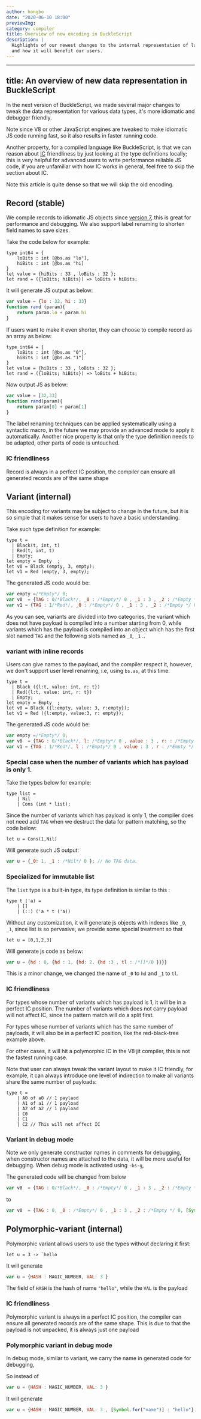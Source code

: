 ```yaml
---
author: hongbo
date: "2020-06-10 18:00" 
previewImg:
category: compiler
title: Overview of new encoding in BuckleScript
description: |
  Highlights of our newest changes to the internal representation of lazy values
  and how it will benefit our users.
---
```



---
title: An overview of new data representation in BuckleScript
---

In the next version of BuckleScript, we made several major changes to tweak the data representation for various data types, it's more idiomatic and debugger friendly. 

Note since V8 or other JavaScript engines are tweaked to make idiomatic JS code running fast, so it also results in faster running code. 

Another property, for a compiled language like BuckleScript, is that we can reason about [IC](https://en.wikipedia.org/wiki/Inline_caching) friendliness by just looking at the type definitions locally; this is very helpful for advanced users to write performance reliable JS code, if you are unfamiliar with how IC works in general, feel free to skip the section about IC.

Note this article is quite dense so that we will skip the old encoding.

## Record (stable)

We compile records to idiomatic JS objects since [version 7](https://bucklescript.github.io/blog/2019/11/18/whats-new-in-7), this is great for performance and debugging. We also support label renaming to shorten field names to save sizes.

Take the code below for example:

```reasonml
type int64 = {
    loBits : int [@bs.as "lo"],
    hiBits : int [@bs.as "hi]
}
let value = {hiBits : 33 , loBits : 32 };
let rand = ({loBits; hiBits}) => loBits + hiBits;
```

It will generate JS output as below:
```js
var value = {lo : 32, hi : 33}
function rand (param){
    return param.lo + param.hi
}
```

If users want to make it even  shorter, they can choose to compile record as an array as below:

```reasonml
type int64 = {
    loBits : int [@bs.as "0"],
    hiBits : int [@bs.as "1"]
}
let value = {hiBits : 33 , loBits : 32 };
let rand = ({loBits; hiBits}) => loBits + hiBits;
```

Now output JS as below:

```js
var value = [32,33]
function rand(param){
    return param[0] + param[1]
}
```

The label renaming techniques can be applied systematically using a syntactic macro, in the future we may provide an advanced mode to apply it automatically. Another nice property is that only the type definition needs to be adapted, other parts of code is untouched.

### IC friendliness

Record is always in a perfect IC position, the compiler can ensure all generated records are of the same shape

## Variant (internal)
This encoding for variants may be  subject to change in the future, but it is so simple that it makes sense for users to have a basic understanding.

Take such type definition for example:

```reasonml
type t =
  | Black(t, int, t)
  | Red(t, int, t)
  | Empty;
let empty = Empty  ;
let v0 = Black (empty, 3, empty);
let v1 = Red (empty, 3, empty);
```
The generated JS code would be:

```js
var empty =/*Empty*/ 0;
var v0  = {TAG : 0/*Black*/, _0 : /*Empty*/ 0 , _1 : 3 , _2 : /*Empty */ 0};
var v1 = {TAG : 1/*Red*/, _0 : /*Empty*/ 0 , _1 : 3 , _2 : /*Empty */ 0};
```

As you can see, variants are divided into two categories, the variant which does not have payload is compiled into a number starting from 0, while variants which has the payload is compiled into an object which has the first slot named `TAG` and the following slots named as `_0`, `_1` ..

### variant with inline records

Users can give names to the payload, and the compiler respect it, however, we don't support user level renaming, i.e, using `bs.as`, at this time.

```reasonml
type t =
  | Black ({l:t, value: int, r: t})
  | Red({l:t, value: int, r: t})
  | Empty;
let empty = Empty  ;
let v0 = Black ({l:empty, value: 3, r:empty});
let v1 = Red ({l:empty, value:3, r: empty});
```
The generated JS code would be:
```js
var empty =/*Empty*/ 0;
var v0  = {TAG : 0/*Black*/, l: /*Empty*/ 0 , value : 3 , r: : /*Empty */ 0};
var v1 = {TAG : 1/*Red*/, l : /*Empty*/ 0 , value : 3 , r : /*Empty */ 0};
``` 


### Special case when the number of variants which has payload is only 1.

Take the types below for example:

```reasonml
type list = 
    | Nil
    | Cons (int * list);
```

Since the number of variants which has payload is only 1, the compiler does not need add `TAG` when we destruct the data for pattern matching, so the code below:

```reasonml
let u = Cons(1,Nil)
```
Will generate such JS output:

```js
var u = {_0: 1, _1 : /*Nil*/ 0 }; // No TAG data.
```

### Specialized for immutable list

The `list` type is a built-in type, its type definition is similar to this :

```reasonml
type t ('a) = 
    | []
    | (::) ('a * t ('a))
```

Without any customization,  it will generate js objects with indexes like `_0`, `_1`, since list is so pervasive,
we provide some special treatment so that 
```reasonml
let u = [0,1,2,3]
```
Will generate js code as below:
```js
var u = {hd : 0, {hd : 1, {hd: 2, {hd :3 , tl : /*[]*/0 }}}}
```

This is a minor change, we changed the name of `_0` to `hd` and `_1` to `tl`.

### IC friendliness

For types whose number of variants which has payload is 1, it will be in a perfect IC position. 
The number of variants which does not carry payload will not affect IC, since the pattern match will do a split first. 

For types whose number of variants which has the same number of payloads, it will also be in a perfect IC position, like the red-black-tree example above. 

For other cases, it will hit a polymorphic IC in the V8 jit compiler, this is not the fastest running case.

Note that user can always tweak the variant layout to make it IC friendly, for example, it can always introduce one level of indirection to make all variants share the same number of payloads:

```reasonml
type t = 
    | A0 of a0 // 1 paylaod
    | A1 of a1 // 1 payload
    | A2 of a2 // 1 payload
    | C0
    | C1
    | C2 // This will not affect IC 
```

### Variant in debug mode

Note we only generate constructor names in comments for debugging,  when constructor names are attached to the data, it will be more useful for debugging. When debug mode is activated using `-bs-g`, 

The generated code will be changed from below 
```js
var v0  = {TAG : 0/*Black*/, _0 : /*Empty*/ 0 , _1 : 3 , _2 : /*Empty */ 0};
```
to

```js
var v0  = {TAG : 0, _0 : /*Empty*/ 0 , _1 : 3 , _2 : /*Empty */ 0, [Symbol.for("name")]: "Black"};
```

## Polymorphic-variant (internal)

Polymorphic variant allows users to use the types without declaring it first:

```reasonml
let u = 3 -> `hello
```

It will generate
```js
var u = {HASH : MAGIC_NUMBER, VAL: 3 }
```
The field of `HASH` is the hash of name `"hello"`, while the `VAL` is the payload

### IC friendliness

Polymorphic variant is always in a perfect IC position, the compiler can ensure all generated records are of the same shape. This is due to that the payload is not unpacked, it is always just one payload


### Polymorphic variant in debug mode

In debug mode, similar to variant, we carry the name in generated code for debugging,

So instead of 
```js
var u = {HASH : MAGIC_NUMBER, VAL: 3 }
```

It will generate

```js
var u = {HASH : MAGIC_NUMBER, VAL: 3 , [Symbol.for("name")] : "hello"}
```